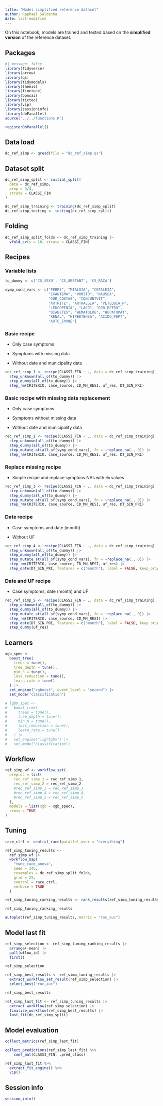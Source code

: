 ```yaml
---
title: "Model simplified reference dataset"
author: Raphael Saldanha
date: last-modified
---
```


On this notebook, models are trained and tested based on the **simplified version** of the reference dataset.

## Packages

```r
#| message: false
library(tidyverse)
library(arrow)
library(qs)
library(tidymodels)
library(themis)
library(finetune)
library(bonsai)
library(tictoc)
library(vip)
library(sessioninfo)
library(doParallel)
source("../../functions.R")

registerDoParallel()
```

## Data load

```r
dc_ref_simp <- qread(file = "dc_ref_simp.qs")
```

## Dataset split

```r
dc_ref_simp_split <- initial_split(
  data = dc_ref_simp, 
  prop = 3/4, 
  strata = CLASSI_FIN
)

dc_ref_simp_training <- training(dc_ref_simp_split)
dc_ref_simp_testing <- testing(dc_ref_simp_split)
```

## Folding

```r
dc_ref_simp_split_folds <- dc_ref_simp_training |>
  vfold_cv(v = 10, strata = CLASSI_FIN)
```

## Recipes

### Variable lists

```r
to_dummy <- c('CS_SEXO', 'CS_GESTANT', 'CS_RACA')
```

```r
symp_cond_vars <- c("FEBRE", "MIALGIA", "CEFALEIA", 
                    "EXANTEMA", "VOMITO", "NAUSEA", 
                    "DOR_COSTAS", "CONJUNTVIT", 
                    "ARTRITE", "ARTRALGIA", "PETEQUIA_N", 
                    "LEUCOPENIA", "LACO", "DOR_RETRO", 
                    "DIABETES", "HEMATOLOG", "HEPATOPAT", 
                    "RENAL", "HIPERTENSA", "ACIDO_PEPT",
                    "AUTO_IMUNE")
```

### Basic recipe

-   Only case symptoms

-   Symptoms with missing data

-   Without date and municipality data

```r
rec_ref_simp_1 <- recipe(CLASSI_FIN ~ ., data = dc_ref_simp_training) |>
  step_unknown(all_of(to_dummy)) |>
  step_dummy(all_of(to_dummy)) |>
  step_rm(CRITERIO, case_source, ID_MN_RESI, uf_res, DT_SIN_PRI)
```

### Basic recipe with missing data replacement

-   Only case symptoms

-   Symptoms without missing data

-   Without date and municipality data

```r
rec_ref_simp_2 <- recipe(CLASSI_FIN ~ ., data = dc_ref_simp_training) |>
  step_unknown(all_of(to_dummy)) |>
  step_dummy(all_of(to_dummy)) |>
  step_mutate_at(all_of(symp_cond_vars), fn = ~replace_na(., 0)) |>
  step_rm(CRITERIO, case_source, ID_MN_RESI, uf_res, DT_SIN_PRI)
```

### Replace missing recipe

-   Simple recipe and replace symptons NAs with `No` values

```r
rec_ref_simp_3 <- recipe(CLASSI_FIN ~ ., data = dc_ref_simp_training) |>
  step_unknown(all_of(to_dummy)) |>
  step_dummy(all_of(to_dummy)) |>
  step_mutate_at(all_of(symp_cond_vars), fn = ~replace_na(., 0)) |>
  step_rm(CRITERIO, case_source, ID_MN_RESI, uf_res, DT_SIN_PRI)
```

### Date recipe

-   Case symptoms and date (month)

-   Without UF

```r
rec_ref_simp_4 <- recipe(CLASSI_FIN ~ ., data = dc_ref_simp_training) |>
  step_unknown(all_of(to_dummy)) |>
  step_dummy(all_of(to_dummy)) |>
  step_mutate_at(all_of(symp_cond_vars), fn = ~replace_na(., 0)) |>
  step_rm(CRITERIO, case_source, ID_MN_RESI, uf_res) |>
  step_date(DT_SIN_PRI, features = c("month"), label = FALSE, keep_original_cols = FALSE)
```

### Date and UF recipe

-   Case symptoms, date (month) and UF

```r
rec_ref_simp_5 <- recipe(CLASSI_FIN ~ ., data = dc_ref_simp_training) |>
  step_unknown(all_of(to_dummy)) |>
  step_dummy(all_of(to_dummy)) |>
  step_mutate_at(all_of(symp_cond_vars), fn = ~replace_na(., 0)) |>
  step_rm(CRITERIO, case_source, ID_MN_RESI) |>
  step_date(DT_SIN_PRI, features = c("month"), label = FALSE, keep_original_cols = FALSE) |>
  step_dummy(uf_res)
```

## Learners

```r
xgb_spec <-
  boost_tree(
    trees = tune(),
    tree_depth = tune(),
    min_n = tune(),
    loss_reduction = tune(),
    learn_rate = tune()
  ) |>
  set_engine("xgboost", event_level = "second") |>
  set_mode("classification")
```

```r
# lgbm_spec <-
#   boost_tree(
#     trees = tune(),
#     tree_depth = tune(),
#     min_n = tune(),
#     loss_reduction = tune(),
#     learn_rate = tune()
#   ) |>
#   set_engine("lightgbm") |>
#   set_mode("classification")
```

## Workflow

```r
ref_simp_wf <- workflow_set(
  preproc = list(
    rec_ref_simp_1 = rec_ref_simp_1,
    rec_ref_simp_2 = rec_ref_simp_2
    #rec_ref_simp_3 = rec_ref_simp_3,
    #rec_ref_simp_4 = rec_ref_simp_4,
    #rec_ref_simp_5 = rec_ref_simp_5
  ), 
  models = list(xgb = xgb_spec), 
  cross = TRUE
)
```

## Tuning

```r
race_ctrl <- control_race(parallel_over = "everything")

ref_simp_tuning_results <- 
  ref_simp_wf |>
  workflow_map(
    "tune_race_anova",
    seed = 345,
    resamples = dc_ref_simp_split_folds,
    grid = 25,
    control = race_ctrl, 
    verbose = TRUE
  )
```

```r
ref_simp_tuning_ranking_results <- rank_results(ref_simp_tuning_results, rank_metric = "roc_auc")

ref_simp_tuning_ranking_results
```

```r
autoplot(ref_simp_tuning_results, metric = "roc_auc")
```

## Model last fit

```r
ref_simp_selection <- ref_simp_tuning_ranking_results |>
  arrange(-mean) |>
  pull(wflow_id) |>
  first()

ref_simp_selection
```

```r
ref_simp_best_results <- ref_simp_tuning_results |>
  extract_workflow_set_result(ref_simp_selection) |>
  select_best("roc_auc")

ref_simp_best_results
```

```r
ref_simp_last_fit <- ref_simp_tuning_results |>
  extract_workflow(ref_simp_selection) |>
  finalize_workflow(ref_simp_best_results) |>
  last_fit(dc_ref_simp_split)
```

## Model evaluation

```r
collect_metrics(ref_simp_last_fit)
```

```r
collect_predictions(ref_simp_last_fit) %>%
    conf_mat(CLASSI_FIN, .pred_class)
```

```r
ref_simp_last_fit %>%
  extract_fit_engine() %>%
  vip()
```

## Session info

```r
session_info()
```
